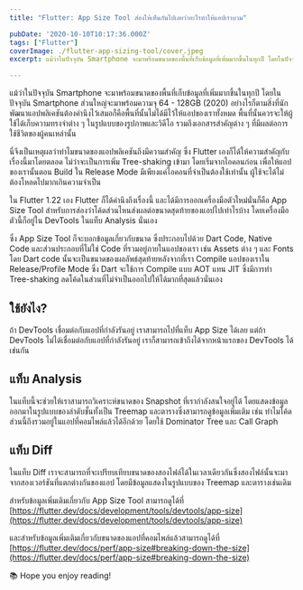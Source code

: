 ```yaml
---
title: "Flutter: App Size Tool ส่องให้เห็นกันไปเลยว่าอะไรทำให้แอปเราบวม"

pubDate: '2020-10-10T10:17:36.000Z'
tags: ["Flutter"]
coverImage: ./flutter-app-sizing-tool/cover.jpeg
excerpt: แม้ว่าในปัจจุบัน Smartphone จะมาพร้อมขนาดของพื้นที่เก็บข้อมูลที่เพิ่มมากขึ้นในทุกปี โดยในปัจจุบัน Smartphone ส่วนใหญ่จะมาพร้อมความจุ 64 - 128GB (2020) อย่างไรก็ตามสิ่งที่นักพัฒนาแอปพลิเคชันต้องคำนึงไว้เสมอก็คือพื้นที่นั้นไม่ได้มีไว้ให้แอปของเราทั้งหมด

---
```



แม้ว่าในปัจจุบัน Smartphone จะมาพร้อมขนาดของพื้นที่เก็บข้อมูลที่เพิ่มมากขึ้นในทุกปี โดยในปัจจุบัน Smartphone ส่วนใหญ่จะมาพร้อมความจุ 64 - 128GB (2020) อย่างไรก็ตามสิ่งที่นักพัฒนาแอปพลิเคชันต้องคำนึงไว้เสมอก็คือพื้นที่นั้นไม่ได้มีไว้ให้แอปของเราทั้งหมด พื้นที่นั้นควรจะให้ผู้ใช้ได้เก็บความทรงจำต่าง ๆ ในรูปแบบของรูปภาพและวิดีโอ รวมถึงเอกสารสำคัญต่าง ๆ ที่มีผลต่อการใช้ชีวิตของผู้คนเหล่านั้น

นี่จึงเป็นเหตุผลว่าทำไมขนาดของแอปพลิเคชันถึงมีความสำคัญ ซึ่ง Flutter เองก็ได้ให้ความสำคัญกับเรื่องนี้มาโดยตลอด ไม่ว่าจะเป็นการเพิ่ม Tree-shaking เข้ามา โดยเริ่มจากไอคอนก่อน เพื่อให้แอปของเรานั้นตอน Build ใน Release Mode มีเพียงแค่ไอคอนที่จำเป็นต้องใช้เท่านั้น ผู้ใช้จะได้ไม่ต้องโหลดไปมากเกินความจำเป็น

ใน Flutter 1.22 เอง Flutter ก็ได้คำนึงถึงเรื่องนี้ และได้มีการออกเครื่องมือตัวใหม่นั่นก็คือ App Size Tool สำหรับการส่องว่าโค้ดส่วนไหนส่งผลต่อขนาดสุดท้ายของแอปไปเท่าไรบ้าง โดยเครื่องมือตัวนี้ก็อยู่ใน DevTools ในแท็บ Analysis นั่นเอง

ซึ่ง App Size Tool ก็จะบอกข้อมูลเกี่ยวกับขนาด ซึ่งประกอบไปด้วย Dart Code, Native Code และส่วนประกอบที่ไม่ใช่ Code ที่รวมอยู่ภายในแอปของเรา เช่น Assets ต่าง ๆ และ Fonts โดย Dart code นั้นจะเป็นขนาดของผลลัพธ์สุดท้ายหลังจากที่เรา Compile แอปของเราใน Release/Profile Mode ซึ่ง Dart จะใช้การ Compile แบบ AOT แทน JIT ซึ่งมีการทำ Tree-shaking ลดโค้ดในส่วนที่ไม่จำเป็นออกไปให้ได้มากที่สุดแล้วนั่นเอง

## ใช้ยังไง?

ถ้า DevTools เชื่อมต่อกับแอปที่กำลังรันอยู่ เราสามารถไปที่แท็บ App Size ได้เลย แต่ถ้า DevTools ไม่ได้เชื่อมต่อกับแอปที่กำลังรันอยู่ เราก็สามารถเข้าถึงได้จากหน้าแรกของ DevTools ได้เช่นกัน

## แท็บ Analysis

ในแท็บนี้จะช่วยให้เราสามารถวิเคราะห์ขนาดของ Snapshot ที่เรากำลังสนใจอยู่ได้ โดยแสดงข้อมูลออกมาในรูปแบบของลำดับชั้นทั้งเป็น Treemap และตารางซึ่งสามารถดูข้อมูลเพิ่มเติม เช่น ทำไมโค้ดส่วนนี้ถึงรวมอยู่ในแอปที่คอมไพล์แล้วได้อีกด้วย โดยใช้ Dominator Tree และ Call Graph

## แท็บ Diff

ในแท็บ Diff เราจะสามารถที่จะเปรียบเทียบขนาดของสองไฟล์ได้ในเวลาเดียวกันซึ่งสองไฟล์นั้นจะมาจากสองเวอร์ชันที่แตกต่างกันของแอป โดยมีข้อมูลแสดงในรูปแบบของ Treemap และตารางเช่นเดิม

สำหรับข้อมูลเพิ่มเติมเกี่ยวกับ App Size Tool สามารถดูได้ที่ [https://flutter.dev/docs/development/tools/devtools/app-size](https://flutter.dev/docs/development/tools/devtools/app-size)

และสำหรับข้อมูลเพิ่มเติมเกี่ยวกับขนาดของแอปที่คอมไพล์แล้วสามารถดูได้ที่ [https://flutter.dev/docs/perf/app-size#breaking-down-the-size](https://flutter.dev/docs/perf/app-size#breaking-down-the-size)

<Callout type="tip" title="Thanks for reading">
  📚 Hope you enjoy reading!
</Callout>

